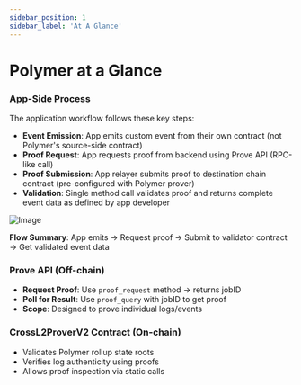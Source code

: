 ```yaml
---
sidebar_position: 1
sidebar_label: 'At A Glance'
---
```


# Polymer at a Glance

### App-Side Process

The application workflow follows these key steps:

- **Event Emission**: App emits custom event from their own contract (not Polymer's source-side contract)
- **Proof Request**: App requests proof from backend using Prove API (RPC-like call)
- **Proof Submission**: App relayer submits proof to destination chain contract (pre-configured with Polymer prover)
- **Validation**: Single method call validates proof and returns complete event data as defined by app developer


![Image](https://github.com/user-attachments/assets/2ac23b0c-6533-4e4e-a269-c2502fe7429b)



**Flow Summary**: App emits → Request proof → Submit to validator contract → Get validated event data

### Prove API (Off-chain)

- **Request Proof**: Use `proof_request` method → returns jobID
- **Poll for Result**: Use `proof_query` with jobID to get proof
- **Scope**: Designed to prove individual logs/events


### CrossL2ProverV2 Contract (On-chain)

- Validates Polymer rollup state roots
- Verifies log authenticity using proofs
- Allows proof inspection via static calls

